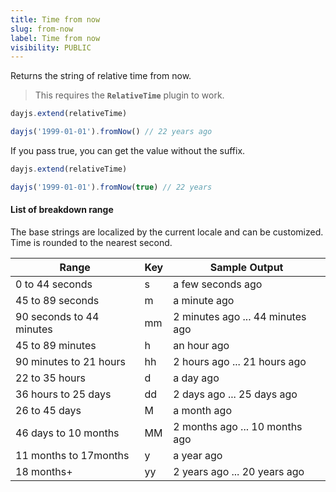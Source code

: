 ```yaml
---
title: Time from now
slug: from-now
label: Time from now
visibility: PUBLIC
---
```


Returns the string of relative time from now.

> This requires the **`RelativeTime`** plugin to work.

```js
dayjs.extend(relativeTime)

dayjs('1999-01-01').fromNow() // 22 years ago
```

If you pass true, you can get the value without the suffix.

```js
dayjs.extend(relativeTime)

dayjs('1999-01-01').fromNow(true) // 22 years
```

#### List of breakdown range

The base strings are localized by the current locale and can be customized. Time is rounded to the nearest second.

| Range                    | Key | Sample Output                    |
| ------------------------ | --- | -------------------------------- |
| 0 to 44 seconds          | s   | a few seconds ago                |
| 45 to 89 seconds         | m   | a minute ago                     |
| 90 seconds to 44 minutes | mm  | 2 minutes ago ... 44 minutes ago |
| 45 to 89 minutes         | h   | an hour ago                      |
| 90 minutes to 21 hours   | hh  | 2 hours ago ... 21 hours ago     |
| 22 to 35 hours           | d   | a day ago                        |
| 36 hours to 25 days      | dd  | 2 days ago ... 25 days ago       |
| 26 to 45 days            | M   | a month ago                      |
| 46 days to 10 months     | MM  | 2 months ago ... 10 months ago   |
| 11 months to 17months    | y   | a year ago                       |
| 18 months+               | yy  | 2 years ago ... 20 years ago     |
